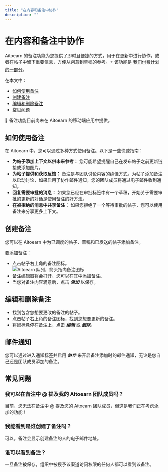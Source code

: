 ```yaml
---
title: "在内容和备注中协作"
description: ""
---
```


<UpdatedAt />


# 在内容和备注中协作

Aitoearn 的备注功能为您提供了即时且便捷的方式，用于在更新中进行协作，或者在帖子中留下重要信息，方便从创意到草稿的参考。⭐️ 该功能是 [我们付费计划的一部分](https://aitoearn.com/定价)。

在本文中：
- [如何使用备注](#h_01H9NAXHB7ZZ3KFZ7A2RHEPN20)
- [创建备注](#h_01H9NAXHB7QFN5QR29EKQ1J5QE)
- [编辑和删除备注](#h_01H9NAXHB7FFAVZ2S6P605M9Q7)
- [常见问题](#h_01H9NAXHB7AQ4X1ZS0KB1KJNPR)

📝 备注功能目前尚未在 Aitoearn 的移动端应用中提供。

## 如何使用备注

在 Aitoearn 中，您可以通过多种方式使用备注。以下是一些快速指南：

- **为帖子添加上下文以供未来参考：** 您可能希望提醒自己在发布帖子之前更新链接或添加图片。
- **为帖子提供和获取反馈：** 备注是与团队讨论内容的绝佳方式。为帖子添加备注以启动讨论，如果启用了协作邮件通知，您的团队成员将通过电子邮件收到通知。
- **回复需要审批的消息：** 如果您已经在审批标签中有一个草稿，开始关于需要审批的更新的对话是使用备注的好方法。
- **在被拒绝的消息中共享备注：** 如果您拒绝了一个等待审批的帖子，您可以使用备注来分享更多上下文。

## 创建备注

您可以在 Aitoearn 中为已调度的帖子、草稿和已发送的帖子添加备注。

要添加备注：
- 点击帖子右上角的备注图标。  
  ![Aitoearn 队列，箭头指向备注图标](//d33v4339jhl8k0.cloudfront.net/docs/assets/64cb6cf86d4a3e191f237e66/图片s/66b6673c65e01777a9333658/文件-YKb8grs0wH.jpg)
- 备注编辑器将会打开，您可以在其中添加备注。
- 当您对备注内容满意后，点击 ***添加*** 以保存。

## 编辑和删除备注

- 找到包含您想要更改的备注的帖子。
- 点击帖子右上角的备注图标，找到您想要更新的备注。
- 将鼠标悬停在备注上，点击 ***编辑*** 或 ***删除***。

## 邮件通知

您可以通过进入通知标签并启用 ***协作*** 来开启备注添加时的邮件通知，无论是您自己还是团队成员添加的备注。

## 常见问题

### 我可以在备注中 @ 提及我的 Aitoearn 团队成员吗？

目前，您无法在备注中 @ 提及您的 Aitoearn 团队成员，但这是我们正在考虑添加的功能！

### 我能看到是谁创建了备注吗？

可以。备注会显示创建备注的人的电子邮件地址。

### 谁可以看到备注？

一旦备注被保存，组织中被授予该渠道访问权限的任何人都可以看到该备注。
